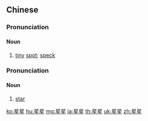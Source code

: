 ==Chinese==
{{zh-forms}}

===Pronunciation===
{{zh-pron
|m=xīngxīng
|c=sing1 sing1
|cat=n
}}

====Noun====
{{zh-noun}}

# [[tiny]] [[spot]]; [[speck]]

===Pronunciation===
{{zh-pron
|m=xīngxing
|c=sing1 sing1
|cat=n
}}

====Noun====
{{zh-noun}}

# [[star]]

{{zh-cat|Elementary}}

[[ko:星星]]
[[hu:星星]]
[[mg:星星]]
[[ja:星星]]
[[th:星星]]
[[uk:星星]]
[[zh:星星]]